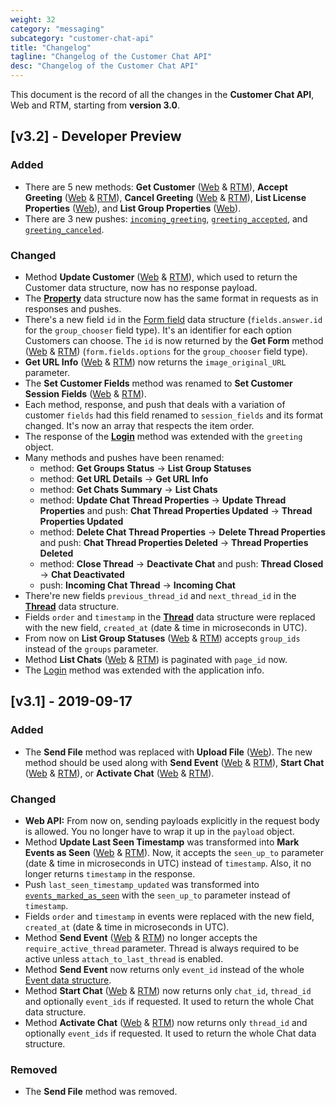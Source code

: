 ```yaml
---
weight: 32
category: "messaging"
subcategory: "customer-chat-api"
title: "Changelog"
tagline: "Changelog of the Customer Chat API"
desc: "Changelog of the Customer Chat API"
---
```


This document is the record of all the changes in the **Customer Chat API**, Web and RTM, starting from **version 3.0**.

## [v3.2] - Developer Preview

### Added

- There are 5 new methods: **Get Customer** ([Web](/messaging/customer-chat-api/v3.2/#get-customer) & [RTM](/messaging/customer-chat-api/v3.2/rtm-reference/#get-customer)), **Accept Greeting** ([Web](/messaging/customer-chat-api/v3.2/#accept-greeting) & [RTM](/messaging/customer-chat-api/v3.2/rtm-reference/#accept-greeting)), **Cancel Greeting** ([Web](/messaging/customer-chat-api/v3.2/#cancel-greeting) & [RTM](/messaging/customer-chat-api/v3.2/rtm-reference/#cancel-greeting)), **List License Properties** ([Web](/messaging/customer-chat-api/v3.2/#list-license-properties)), and **List Group Properties** ([Web](/messaging/customer-chat-api/v3.2/#list-group-properties)).
- There are 3 new pushes: [`incoming_greeting`](/messaging/customer-chat-api/v3.2/rtm-reference/#incoming_greeting), [`greeting_accepted`](/messaging/customer-chat-api/v3.2/rtm-reference/#greeting_accepted), and [`greeting_canceled`](/messaging/customer-chat-api/v3.2/rtm-reference/#greeting_canceled).

### Changed

- Method **Update Customer** ([Web](/messaging/customer-chat-api/v3.2/#update-customer) & [RTM](/messaging/customer-chat-api/v3.2/rtm-reference/#update-customer)), which used to return the Customer data structure, now has no response payload.
- The [**Property**](/messaging/customer-chat-api/v3.2/#properties) data structure now has the same format in requests as in responses and pushes.
- There's a new field `id` in the [Form field](/messaging/customer-chat-api/v3.2/#form-fields) data structure (`fields.answer.id` for the `group_chooser` field type).  It's an identifier for each option Customers can choose. The `id` is now returned by the **Get Form** method ([Web](/messaging/customer-chat-api/v3.2/#get-form) & [RTM](/messaging/customer-chat-api/v3.2/rtm-reference/#get-form)) (`form.fields.options` for the `group_chooser` field type).
- **Get URL Info** ([Web](/messaging/customer-chat-api/v3.2/#get-url-info) & [RTM](/messaging/customer-chat-api/v3.2/rtm-reference/#get-url-info)) now returns the `image_original_URL` parameter.
- The **Set Customer Fields** method was renamed to **Set Customer Session Fields** ([Web](/messaging/customer-chat-api/v3.2/#set-customer-session-fields) & [RTM](/messaging/customer-chat-api/v3.2/rtm-reference/#set-customer-session-fields)).
- Each method, response, and push that deals with a variation of customer `fields` had this field renamed to `session_fields` and its format changed. It's now an array that respects the item order.
- The response of the [**Login**](/messaging/customer-chat-api/v3.2/rtm-reference/#login) method was extended with the `greeting` object.
- Many methods and pushes have been renamed:
  - method: **Get Groups Status** -> **List Group Statuses**
  - method: **Get URL Details** -> **Get URL Info**
  - method: **Get Chats Summary** -> **List Chats**
  - method: **Update Chat Thread Properties** -> **Update Thread Properties** and push: **Chat Thread Properties Updated** -> **Thread Properties Updated**
  - method: **Delete Chat Thread Properties** -> **Delete Thread Properties** and push: **Chat Thread Properties Deleted** -> **Thread Properties Deleted**
  - method: **Close Thread** -> **Deactivate Chat** and push: **Thread Closed** -> **Chat Deactivated**
  - push: **Incoming Chat Thread** -> **Incoming Chat**
- There're new fields `previous_thread_id` and `next_thread_id` in the [**Thread**](/messaging/customer-chat-api/v3.2/#threads) data structure.
- Fields `order` and `timestamp` in the [**Thread**](/messaging/customer-chat-api/v3.2/#threads) data structure were replaced with the new field, `created_at` (date & time in microseconds in UTC).
- From now on **List Group Statuses** ([Web](/messaging/customer-chat-api/v3.2/#list-group-statuses) & [RTM](/messaging/customer-chat-api/v3.2/rtm-reference/#list-group-statuses)) accepts `group_ids` instead of the `groups` parameter.
- Method **List Chats** ([Web](/messaging/customer-chat-api/v3.2/#list-chats) & [RTM](/messaging/customer-chat-api/v3.2/rtm-reference/#list-chats)) is paginated with `page_id` now.
- The [Login](/messaging/customer-chat-api/v3.2/rtm-reference/#login) method was extended with the application info.

## [v3.1] - 2019-09-17

### Added

- The **Send File** method was replaced with **Upload File** ([Web](/messaging/customer-chat-api/#upload-file)). The new method should be used along with **Send Event** ([Web](/messaging/customer-chat-api/#send-event) & [RTM](/messaging/customer-chat-api/rtm-reference/#send-event)), **Start Chat** ([Web](/messaging/customer-chat-api/#start-chat) & [RTM](/messaging/customer-chat-api/rtm-reference/#start-chat)), or **Activate Chat** ([Web](/messaging/customer-chat-api/#activate-chat) & [RTM](/messaging/customer-chat-api/rtm-reference/#activate-chat)).

### Changed

- **Web API:** From now on, sending payloads explicitly in the request body is allowed. You no longer have to wrap it up in the `payload` object.
- Method **Update Last Seen Timestamp** was transformed into **Mark Events as Seen** ([Web](/messaging/customer-chat-api/#mark-events-as-seen) & [RTM](/messaging/customer-chat-api/rtm-reference/#mark-events-as-seen)). Now, it accepts the `seen_up_to` parameter (date & time in microseconds in UTC) instead of `timestamp`. Also, it no longer returns `timestamp` in the response.
- Push `last_seen_timestamp_updated` was transformed into [`events_marked_as_seen`](/messaging/customer-chat-api/rtm-reference/#events_marked_as_seen) with the `seen_up_to` parameter instead of `timestamp`.
- Fields `order` and `timestamp` in events were replaced with the new field, `created_at` (date & time in microseconds in UTC).
- Method **Send Event** ([Web](/messaging/customer-chat-api/#send-event) & [RTM](/messaging/customer-chat-api/rtm-reference/#send-event)) no longer accepts the `require_active_thread` parameter. Thread is always required to be active unless `attach_to_last_thread` is enabled.
- Method **Send Event** now returns only `event_id` instead of the whole [Event data structure](/messaging/customer-chat-api/#events).
- Method **Start Chat** ([Web](/messaging/customer-chat-api/#start-chat) & [RTM](/messaging/customer-chat-api/rtm-reference/#start-chat)) now returns only `chat_id`, `thread_id` and optionally `event_ids` if requested. It used to return the whole Chat data structure.
- Method **Activate Chat** ([Web](/messaging/customer-chat-api/#activate-chat) & [RTM](/messaging/customer-chat-api/rtm-reference/#activate-chat)) now returns only `thread_id` and optionally `event_ids` if requested. It used to return the whole Chat data structure.

### Removed

- The **Send File** method was removed.
